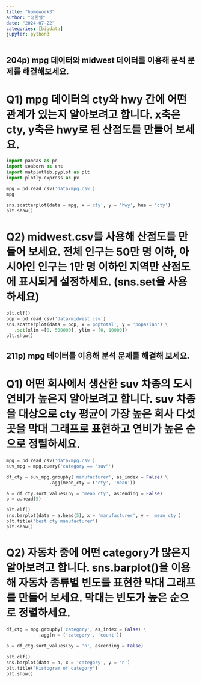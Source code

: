 ```yaml
---
title: "homework3"
author: "정한렬"
date: "2024-07-22"
categories: [bigdata]
jupyter: python3
---
```


## 204p) mpg 데이터와 midwest 데이터를 이용해 분석 문제를 해결해보세요.

# Q1) mpg 데이터의 cty와 hwy 간에 어떤 관계가 있는지 알아보려고 합니다. x축은 cty, y축은 hwy로 된 산점도를 만들어 보세요.

```python
import pandas as pd
import seaborn as sns
import matplotlib.pyplot as plt
import plotly.express as px

mpg = pd.read_csv('data/mpg.csv')
mpg

sns.scatterplot(data = mpg, x ='cty', y = 'hwy', hue = 'cty')
plt.show()
```
# Q2) midwest.csv를 사용해 산점도를 만들어 보세요. 전체 인구는 50만 명 이하, 아시아인 인구는 1만 명 이하인 지역만 산점도에 표시되게 설정하세요. (sns.set을 사용하세요)

```python
plt.clf()
pop = pd.read_csv('data/midwest.csv')
sns.scatterplot(data = pop, x ='poptotal', y = 'popasian') \
   .set(xlim =[0, 500000], ylim = [0, 10000])
plt.show()

```

## 211p) mpg 데이터를 이용해 분석 문제를 해결해 보세요.

# Q1) 어떤 회사에서 생산한 suv 차종의 도시 연비가 높은지 알아보려고 합니다. suv 차종을 대상으로 cty 평균이 가장 높은 회사 다섯 곳을 막대 그래프로 표현하고 연비가 높은 순으로 정렬하세요.

```python
mpg = pd.read_csv('data/mpg.csv')
suv_mpg = mpg.query('category == "suv"')

df_cty = suv_mpg.groupby('manufacturer', as_index = False) \
                .agg(mean_cty = ('cty', 'mean'))

a = df_cty.sort_values(by = 'mean_cty', ascending = False)
b = a.head(5)

plt.clf()
sns.barplot(data = a.head(5), x = 'manufacturer', y = 'mean_cty')
plt.title('best cty manufacturer')
plt.show()
```

# Q2) 자동차 중에 어떤 category가 많은지 알아보려고 합니다. sns.barplot()을 이용해 자동차 종류별 빈도를 표현한 막대 그래프를 만들어 보세요. 막대는 빈도가 높은 순으로 정렬하세요.

```python
df_ctg = mpg.groupby('category', as_index = False) \
            .agg(n = ('category', 'count'))
            
a = df_ctg.sort_values(by = 'n', ascending = False)

plt.clf()
sns.barplot(data = a, x = 'category', y = 'n')
plt.title('Histogram of category')
plt.show()

```


